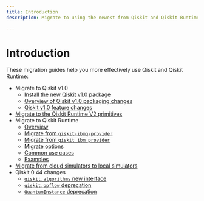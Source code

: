 ```yaml
---
title: Introduction
description: Migrate to using the newest from Qiskit and Qiskit Runtime

---
```


# Introduction

These migration guides help you more effectively use Qiskit and Qiskit Runtime:

* Migrate to Qiskit v1.0
   * [Install the new Qiskit v1.0 package](./qiskit-1.0-installation)
   * [Overview of Qiskit v1.0 packaging changes](./metapackage-migration)
   * [Qiskit v1.0 feature changes](./qiskit-1.0-features)
* [Migrate to the Qiskit Runtime V2 primitives](./v2-primitives)
* Migrate to Qiskit Runtime
   * [Overview](./qiskit-runtime)
   * [Migrate from `qiskit-ibmq-provider`](./qiskit-runtime-from-ibmq-provider)
   * [Migrate from `qiskit_ibm_provider`](./qiskit-runtime-from-ibm-provider)
   * [Migrate options](./qiskit-runtime-options)
   * [Common use cases](./qiskit-runtime-use-case)
   * [Examples](./qiskit-runtime-examples)
* [Migrate from cloud simulators to local simulators](./local-simulators)
* Qiskit 0.44 changes
   * [`qiskit.algorithms` new interface](./qiskit-algorithms-module)
   * [`qiskit.opflow` deprecation](./qiskit-opflow-module)
   * [`QuantumInstance` deprecation](./qiskit-quantum-instance)
